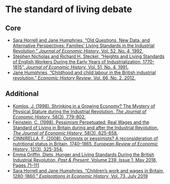# The standard of living debate

## Core

+ [Sara Horrell and Jane Humphries, "Old Questions, New Data, and Alternative Perspectives: Families' Living Standards in the Industrial Revolution," *Journal of Economic History*, Vol. 52, No. 4, 1992.](https://doi.org/10.1017/S0022050700011931){target="_blank"}
+ [Stephen Nicholas and Richard H. Steckel, "Heights and Living Standards of English Workers During the Early Years of Industrialization, 1770-1815", *Journal of Economic History*, Vol. 51, No. 4, 1991.](
https://www.jstor.org/stable/2123399)
+ [Jane Humphries, "Childhood and child labour in the British industrial revolution," *Economic History Review*, Vol. 66, No. 2, 2012.](https://doi.org/10.1111/j.1468-0289.2012.00651.x){target="_blank"}

## Additional

+ [Komlos, J. (1998). Shrinking in a Growing Economy? The Mystery of Physical Stature during the Industrial Revolution. *The Journal of Economic History*, 58(3), 779-802.](https://doi.org/10.1017/S0022050700021161){target="_blank"}
+ [Feinstein, C. (1998). Pessimism Perpetuated: Real Wages and the Standard of Living in Britain during and after the Industrial Revolution. *The Journal of Economic History*, 58(3), 625-658.]( https://doi.org/10.1017/S0022050700021100){target="_blank"}
+ [CINNIRELLA, F. (2008). Optimists or pessimists? A reconsideration of nutritional status in Britain, 1740–1865. *European Review of Economic History*, 12(3), 325-354.](https://doi.org/10.1017/S136149160800227X){target="_blank"}
+ [Emma Griffin, Diets, Hunger and Living Standards During the British Industrial Revolution, *Past & Present*, Volume 239, Issue 1, May 2018, Pages 71–111](https://doi.org/10.1093/pastj/gtx061){target="_blank"}
+ [Sara Horrell and Jane Humphries, "Children's work and wages in Britain, 1280-1860," *Explorations in Economic History*, Vol. 73, July 2019](https://doi.org/10.1016/j.eeh.2019.04.001){target="_blank"}
